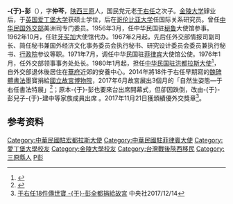 {{noteTA
|T = zh-cn:于彭; zh-hk:于彭; zh-tw:于彭; zh-sg:于彭;
}}
'''-{于}-彭'''（{{bd|1916年|9月9日|2019年|9月14日<ref>[http://www.qqzh.org/view/15777 訃告粥賢于右任之次子于彭在美國逝世享壽104歲]全球粥会，2019年9月15日</ref>|catIdx=Yu于}}），字'''仲芩'''，[[陕西|陕西]][[三原|三原]]人，国民党元老[[于右任|于右任]]之次子。[[金陵大学|金陵大学]]肄业后，于[[英国|英国]][[爱丁堡大学|爱丁堡大学]]获硕士学位，后在[[哥伦比亚大学|哥伦比亚大学]]任国际关系研究员。曾任[[中华民国外交部|中华民国外交部]]美洲司专门委员。1956年3月，任中华民国驻[[秘鲁|秘鲁]]大使馆参事。1962年10月，任驻[[牙买加|牙买加]]大使馆代办。1967年2月起，先后任外交部情报司副司长、简任秘书兼国外经济文化事务委员会执行秘书、研究设计委员会委员兼执行秘书、[[行政院|行政院]]参议等职。1971年7月，调任中华民国驻[[菲律宾|菲律宾]]大使馆公使。1976年1月，任外交部领事事务处处长。1980年1月起，担任[[中国驻洪都拉斯大使列表|中华民国驻洪都拉斯大使]]<ref>{{cite book|title=《中国国民党百年人物全书》|publisher=团结出版社|year=2005}}</ref>，自外交部退休後居住在[[華府|華府]]近郊的安養中心。2014年將18件于右任早期寫的[[魏碑體|魏碑體]][[書法|書法]]墨寶捐給[[國立故宮博物院|國立故宮博物院]]，2017年6月故宮展出3個月的「自然生姿態—于右任書法特展」<ref>{{Cite web |url=https://www.npm.gov.tw/Article.aspx?sNo=04009307 |title=自然生姿態—于右任書法特展 |accessdate=2017-12-16 |archive-date=2019-06-08 |archive-url=https://web.archive.org/web/20190608141727/https://www.npm.gov.tw/Article.aspx?sNo=04009307 |dead-url=no }}</ref>；原本-{于}-彭也要來台出席開幕式，但卻因跌倒，改由-{于}-彭兒子-{于}-建中等家族成員出席
。2017年11月21日獲頒績優外交獎章<ref>[http://www.cna.com.tw/news/firstnews/201712140149-1.aspx 于右任18件傳世寶 -{于}-彭全都捐給故宮] {{Wayback|url=http://www.cna.com.tw/news/firstnews/201712140149-1.aspx |date=20180424015849 }}中央社2017/12/14</ref>。

== 参考资料 ==
{{reflist}}

{{DEFAULTSORT:Yu于}}
[[Category:中華民國駐宏都拉斯大使|Category:中華民國駐宏都拉斯大使]]
[[Category:中華民國駐菲律賓大使|Category:中華民國駐菲律賓大使]]
[[Category:愛丁堡大學校友|Category:愛丁堡大學校友]]
[[Category:金陵大學校友|Category:金陵大學校友]]
[[Category:台灣戰後陝西移民|Category:台灣戰後陝西移民]]
[[Category:三原縣人|Category:三原縣人]]
[[Category:于姓|P彭]]